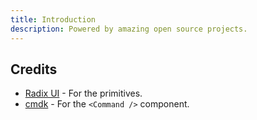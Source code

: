 ```yaml
---
title: Introduction
description: Powered by amazing open source projects.
---
```


## Credits

- [Radix UI](https://radix-ui.com) - For the primitives.
- [cmdk](https://cmdk.paco.me) - For the `<Command />` component.
